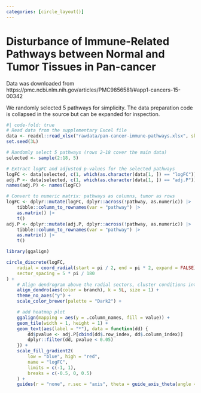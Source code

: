 ```yaml
---
categories: [circle_layout()]
---
```


# Disturbance of Immune-Related Pathways between Normal and Tumor Tissues in Pan-cancer
Data was downloaded from https://pmc.ncbi.nlm.nih.gov/articles/PMC9856581/#app1-cancers-15-00342

We randomly selected 5 pathways for simplicity. The data preparation code is
collapsed in the source but can be expanded for inspection.
```r
#| code-fold: true
# Read data from the supplementary Excel file
data <- readxl::read_xlsx("rawdata/pan-cancer-immune-pathways.xlsx", skip = 1L)
set.seed(3L)

# Randomly select 5 pathways (rows 2–18 cover the main data)
selected <- sample(2:18, 5)

# Extract logFC and adjusted p-values for the selected pathways
logFC <- data[selected, c(1, which(as.character(data[1, ]) == "logFC"))]
adj.P <- data[selected, c(1, which(as.character(data[1, ]) == "adj.P"))]
names(adj.P) <- names(logFC)

# Convert to numeric matrix: pathways as columns, tumor as rows
logFC <- dplyr::mutate(logFC, dplyr::across(!pathway, as.numeric)) |>
    tibble::column_to_rownames(var = "pathway") |>
    as.matrix() |>
    t()
adj.P <- dplyr::mutate(adj.P, dplyr::across(!pathway, as.numeric)) |>
    tibble::column_to_rownames(var = "pathway") |>
    as.matrix() |>
    t()
```

```r
library(ggalign)
```

```r
circle_discrete(logFC,
    radial = coord_radial(start = pi / 2, end = pi * 2, expand = FALSE),
    sector_spacing = 5 * pi / 180
) +
    # Align dendrogram above the radial sectors, cluster conditions into 5 groups
    align_dendro(aes(color = branch), k = 5L, size = 1) +
    theme_no_axes("y") +
    scale_color_brewer(palette = "Dark2") +

    # add heatmap plot
    ggalign(mapping = aes(y = .column_names, fill = value)) +
    geom_tile(width = 1, height = 1) +
    geom_text(aes(label = "*"), data = function(dd) {
        dd$pvalue <- adj.P[cbind(dd$.row_index, dd$.column_index)]
        dplyr::filter(dd, pvalue < 0.05)
    }) +
    scale_fill_gradient2(
        low = "blue", high = "red",
        name = "logFC",
        limits = c(-1, 1),
        breaks = c(-0.5, 0, 0.5)
    ) +
    guides(r = "none", r.sec = "axis", theta = guide_axis_theta(angle = 0))
```
